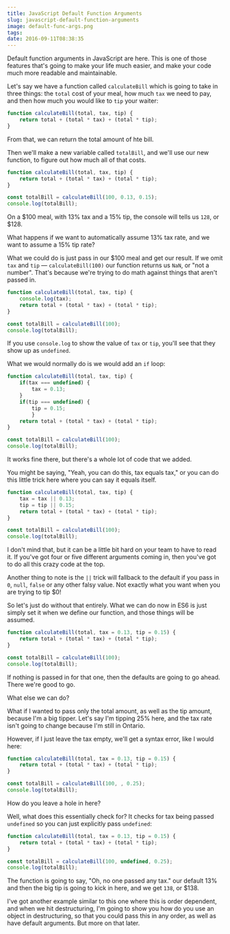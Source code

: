 ```yaml
---
title: JavaScript Default Function Arguments
slug: javascript-default-function-arguments
image: default-func-args.png
tags: 
date: 2016-09-11T08:38:35
---
```


Default function arguments in JavaScript are here. This is one of those features that's going to make your life much easier, and make your code much more readable and maintainable.

Let's say we have a function called <code>calculateBill</code> which is going to take in three things: the <code>total</code> cost of your meal, how much <code>tax</code> we need to pay, and then how much you would like to <code>tip</code> your waiter:


```js
function calculateBill(total, tax, tip) {
    return total + (total * tax) + (total * tip);
}

```

From that, we can return the total amount of hte bill.

Then we'll make a new variable called <code>totalBill</code>, and we'll use our new function, to figure out how much all of that costs.


```js
function calculateBill(total, tax, tip) {
    return total + (total * tax) + (total * tip);
}

const totalBill = calculateBill(100, 0.13, 0.15);
console.log(totalBill);

```

On a $100 meal, with 13% tax and a 15% tip, the console will tells us <code>128</code>, or $128.

What happens if we want to automatically assume 13% tax rate, and we want to assume a 15% tip rate?

What we could do is just pass in our $100 meal and get our result. If we omit <code>tax</code> and <code>tip</code> — <code>calculateBill(100)</code> our function returns us <code>NaN</code>, or "not a number". That's because we're trying to do math against things that aren't passed in.


```js
function calculateBill(total, tax, tip) {
    console.log(tax);
    return total + (total * tax) + (total * tip);
}

const totalBill = calculateBill(100);
console.log(totalBill);

```

If you use <code>console.log</code> to show the value of <code>tax</code> or <code>tip</code>, you'll see that they show up as <code>undefined</code>.

What we would normally do is we would add an <code>if</code> loop:


```js
function calculateBill(total, tax, tip) {
    if(tax === undefined) {
        tax = 0.13;
    }
    if(tip === undefined) {
        tip = 0.15;
        }
    return total + (total * tax) + (total * tip);
}

const totalBill = calculateBill(100);
console.log(totalBill);

```

It works fine there, but there's a whole lot of code that we added.

You might be saying, "Yeah, you can do this, tax equals tax," or you can do this little trick here where you can say it equals itself.


```js
function calculateBill(total, tax, tip) {
    tax = tax || 0.13;
    tip = tip || 0.15;
    return total + (total * tax) + (total * tip);
}

const totalBill = calculateBill(100);
console.log(totalBill);

```

I don't mind that, but it can be a little bit hard on your team to have to read it. If you've got four or five different arguments coming in, then you've got to do all this crazy code at the top.

Another thing to note is the <code>||</code> trick will fallback to the default if you pass in <code>0</code>, <code>null</code>, <code>false</code> or any other falsy value. Not exactly what you want when you are trying to tip $0!

So let's just do without that entirely. What we can do now in ES6 is just simply set it when we define our function, and those things will be assumed.


```js
function calculateBill(total, tax = 0.13, tip = 0.15) {      
    return total + (total * tax) + (total * tip);
}

const totalBill = calculateBill(100);
console.log(totalBill);

```

If nothing is passed in for that one, then the defaults are going to go ahead. There we're good to go.

What else we can do?

What if I wanted to pass only the total amount, as well as the tip amount, because I'm a big tipper. Let's say I'm tipping 25% here, and the tax rate isn't going to change because I'm still in Ontario.

However, if I just leave the tax empty, we'll get a syntax error, like I would here:


```js
function calculateBill(total, tax = 0.13, tip = 0.15) {      
    return total + (total * tax) + (total * tip);
}

const totalBill = calculateBill(100, , 0.25);
console.log(totalBill);

```

How do you leave a hole in here?

Well, what does this essentially check for? It checks for tax being passed <code>undefined</code> so you can just explicitly pass <code>undefined</code>:


```js
function calculateBill(total, tax = 0.13, tip = 0.15) {      
    return total + (total * tax) + (total * tip);
}

const totalBill = calculateBill(100, undefined, 0.25);
console.log(totalBill);

```

The function is going to say, "Oh, no one passed any tax." our default 13% and then the big tip is going to kick in here, and we get <code>138</code>, or $138.

I've got another example similar to this one where this is order dependent, and when we hit destructuring, I'm going to show you how do you use an object in destructuring, so that you could pass this in any order, as well as have default arguments. But more on that later.